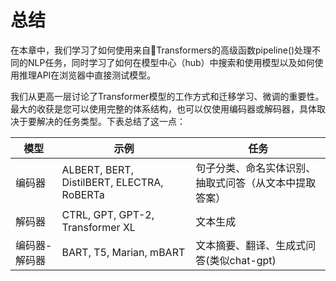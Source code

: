 # 总结 

在本章中，我们学习了如何使用来自🤗Transformers的高级函数pipeline()处理不同的NLP任务，同时学习了如何在模型中心（hub）中搜索和使用模型以及如何使用推理API在浏览器中直接测试模型。

我们从更高一层讨论了Transformer模型的工作方式和迁移学习、微调的重要性。最大的收获是您可以使用完整的体系结构，也可以仅使用编码器或解码器，具体取决于要解决的任务类型。下表总结了这一点：

|  模型   | 示例  | 任务|
|  ----  | ----  |----|
| 编码器  | ALBERT, BERT, DistilBERT, ELECTRA, RoBERTa	|句子分类、命名实体识别、抽取式问答（从文本中提取答案）|
| 解码器  | CTRL, GPT, GPT-2, Transformer XL	 |文本生成|
| 编码器-解码器  | BART, T5, Marian, mBART	 |文本摘要、翻译、生成式问答(类似chat-gpt)|